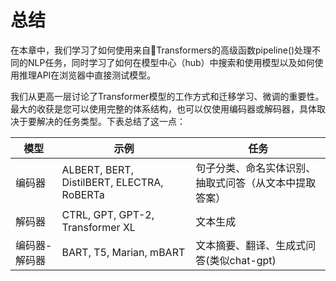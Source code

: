 # 总结 

在本章中，我们学习了如何使用来自🤗Transformers的高级函数pipeline()处理不同的NLP任务，同时学习了如何在模型中心（hub）中搜索和使用模型以及如何使用推理API在浏览器中直接测试模型。

我们从更高一层讨论了Transformer模型的工作方式和迁移学习、微调的重要性。最大的收获是您可以使用完整的体系结构，也可以仅使用编码器或解码器，具体取决于要解决的任务类型。下表总结了这一点：

|  模型   | 示例  | 任务|
|  ----  | ----  |----|
| 编码器  | ALBERT, BERT, DistilBERT, ELECTRA, RoBERTa	|句子分类、命名实体识别、抽取式问答（从文本中提取答案）|
| 解码器  | CTRL, GPT, GPT-2, Transformer XL	 |文本生成|
| 编码器-解码器  | BART, T5, Marian, mBART	 |文本摘要、翻译、生成式问答(类似chat-gpt)|